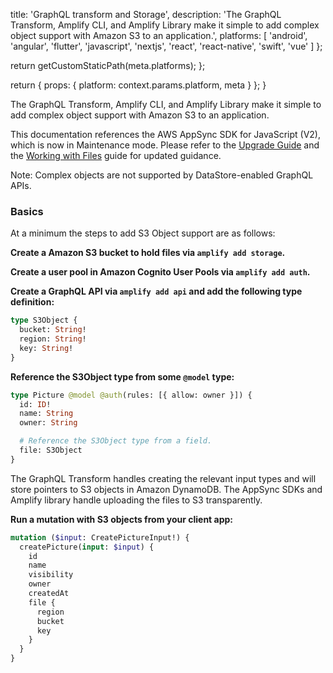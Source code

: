 
  title: 'GraphQL transform and Storage',
  description:
    'The GraphQL Transform, Amplify CLI, and Amplify Library make it simple to add complex object support with Amazon S3 to an application.',
  platforms: [
    'android',
    'angular',
    'flutter',
    'javascript',
    'nextjs',
    'react',
    'react-native',
    'swift',
    'vue'
  ]
};

  return getCustomStaticPath(meta.platforms);
};

  return {
    props: {
      platform: context.params.platform,
      meta
    }
  };
}

The GraphQL Transform, Amplify CLI, and Amplify Library make it simple to add complex object support with Amazon S3 to an application.

<Callout>

This documentation references the AWS AppSync SDK for JavaScript (V2), which is now in Maintenance mode. Please refer to the [Upgrade Guide](/[platform]/build-a-backend/graphqlapi/upgrade-guide/) and the [Working with Files](/[platform]/build-a-backend/graphqlapi/customize-client-libraries/) guide for updated guidance.

</Callout>

<Callout warning>

Note: Complex objects are not supported by DataStore-enabled GraphQL APIs.

</Callout>

### Basics

At a minimum the steps to add S3 Object support are as follows:

**Create a Amazon S3 bucket to hold files via `amplify add storage`.**

**Create a user pool in Amazon Cognito User Pools via `amplify add auth`.**

**Create a GraphQL API via `amplify add api` and add the following type definition:**

```graphql
type S3Object {
  bucket: String!
  region: String!
  key: String!
}
```

**Reference the S3Object type from some `@model` type:**

```graphql
type Picture @model @auth(rules: [{ allow: owner }]) {
  id: ID!
  name: String
  owner: String

  # Reference the S3Object type from a field.
  file: S3Object
}
```

The GraphQL Transform handles creating the relevant input types and will store pointers to S3 objects in Amazon DynamoDB. The AppSync SDKs and Amplify library handle uploading the files to S3 transparently.

**Run a mutation with S3 objects from your client app:**

```graphql
mutation ($input: CreatePictureInput!) {
  createPicture(input: $input) {
    id
    name
    visibility
    owner
    createdAt
    file {
      region
      bucket
      key
    }
  }
}
```
